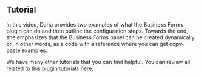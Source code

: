 
## Tutorial

In this video, Daria provides two examples of what the Business Forms plugin can do and then outline the configuration steps. Towards the end, she emphasizes that the Business Forms panel can be created dynamically or, in other words, as a code with a reference where you can get copy-paste examples.

<Youtube
  id="ulbe8U8-IFA"
  title="The powerful Business Forms panel 4.1.0 Overview."
/>

We have many other tutorials that you can find helpful. You can review all related to this plugin tutorials [here](/plugins/business-forms/tutorials).
